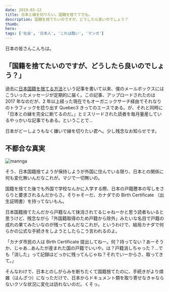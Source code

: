 ```yaml
---
date: 2019-03-12
title: 日本と縁を切りたい。国籍を捨ててでも。
description: 国籍を捨てたいのですが、どうしたら良いのでしょう？
thumb:
hero:
tags: ['社会', '日本人', 'これは酷い', 'マンガ']
---
```


日本の皆さんこんちは。

## 「国籍を捨てたいのですが、どうしたら良いのでしょう？」

過去に[日本国籍を捨てる方法](/japanese-nationality '過去記事：日本国籍を捨てる方法')という記事を書いて以来、僕のメールボックスにはこういったメッセージが定期的に届く。この記事、アップロードされたのは 2017 年なのだが、2 年以上経った現在でもオーガニックサーチ経由でそれなりのトラフィックを捻り出す Quebec3 きってのエースである。が、それと同時に「日本との縁を完全に断てるのだ。」とミスリードされた読者を毎月量産しているやっかいな記事でもある。ということで…

日本がどーしようもなく嫌いで縁を切りたい君へ。少し残念なお知らせです。

## 不都合な真実

![mannga](https://res.cloudinary.com/de9x7yfyb/image/upload/f_auto,q_auto,r_6,w_680/v1637734525/qc3/posts/inconvenient-facts-nationality/manga-01_lca9th.jpg)

そう、日本国籍捨てようが保持しようが外国に住んでいる限り、日本との関係に何も変化無いんだなこれが。マジで一切無いの。

国籍を捨てた後でも外国で学校なんかに入学する際、日本の戸籍謄本の写しをさらりと要求されるんだからさ。そりゃそーだ、カナダでの Birth Certificate （出生証明書）を持ってないもん。

日本国籍捨てたんだから戸籍なんて抹消されてるじゃねーかと思う読者もいると思うけど、残念ながら「外国籍取得のため戸籍から除外」みたいな名目で戸籍の成れの果てみたいなのが残ってるんだなこれが。というわけで、結局カナダで何らかの公式な手続きをしようとしたらこう言われるのよ。

「カナダ市民の人は Birth Certificate 提出してねー。何？持ってない？あーそうか、じゃあ…あんたが産まれた国の戸籍でいいや。は？戸籍消しちゃった？…でも「消した」って記録はどっかに残ってんじゃね？それでいーからさ、取ってきて。」

そんなわけで、日本とのしがらみを断ちたくて国籍捨てたのに、手続きがより煩雑（はんざつ）になっただけで、日本からドキュメント類を取り寄せなきゃならないクソな状況に変化は訪れないのだ。くそっ。
